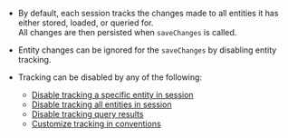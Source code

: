 
<Admonition type="note" title="">

* By default, each session tracks the changes made to all entities it has either stored, loaded, or queried for.  
  All changes are then persisted when `saveChanges` is called.

* Entity changes can be ignored for the `saveChanges` by disabling entity tracking.

* Tracking can be disabled by any of the following:
    * [Disable tracking a specific entity in session](../../../client-api/session/configuration/how-to-disable-tracking.mdx#disable-tracking-a-specific-entity-in-session)
    * [Disable tracking all entities in session](../../../client-api/session/configuration/how-to-disable-tracking.mdx#disable-tracking-all-entities-in-session)
    * [Disable tracking query results](../../../client-api/session/configuration/how-to-disable-tracking.mdx#disable-tracking-query-results)
    * [Customize tracking in conventions](../../../client-api/session/configuration/how-to-disable-tracking.mdx#customize-tracking-in-conventions)
</Admonition>

